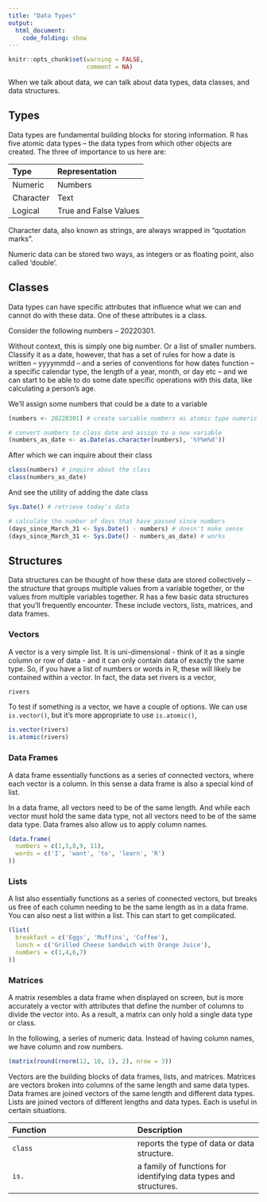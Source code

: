 ```yaml
---
title: "Data Types"
output:
  html_document:
    code_folding: show
---
```


```r
knitr::opts_chunk$set(warning = FALSE,
                      comment = NA)
```

When we talk about data, we can talk about data types, data classes, and data structures.

## Types

Data types are fundamental building blocks for storing information. R has five atomic data types -- the data types from which other objects are created. The three of importance to us here are:

| Type | Representation |
| :--- | :--- |
| Numeric | Numbers |
| Character | Text |
| Logical | True and False Values|

:::note

Character data, also known as strings, are always wrapped in "quotation marks".

Numeric data can be stored two ways, as integers or as floating point, also called 'double'.

:::

## Classes

Data types can have specific attributes that influence what we can and cannot do with these data. One of these attributes is a class.

Consider the following numbers -- 20220301.

Without context, this is simply one big number. Or a list of smaller numbers. Classify it as a date, however, that has a set of rules for how a date is written -- yyyymmdd -- and a series of conventions for how dates function -- a specific calendar type, the length of a year, month, or day etc -- and we can start to be able to do some date specific operations with this data, like calculating a person's age.

We'll assign some numbers that could be a date to a variable

```r
(numbers <- 20220301) # create variable numbers as atomic type numeric

# convert numbers to class date and assign to a new variable
(numbers_as_date <- as.Date(as.character(numbers), '%Y%m%d')) 
```

After which we can inquire about their class

```r
class(numbers) # inquire about the class
class(numbers_as_date)
```

And see the utility of adding the date class

```r
Sys.Date() # retrieve today's data

# calculate the number of days that have passed since numbers
(days_since_March_31 <- Sys.Date() - numbers) # doesn't make sense
(days_since_March_31 <- Sys.Date() - numbers_as_date) # works
```

## Structures

Data structures can be thought of how these data are stored collectively -- the structure that groups multiple values from a variable together, or the values from multiple variables together. R has a few basic data structures that you'll frequently encounter. These include vectors, lists, matrices, and data frames.

### Vectors

A vector is a very simple list. It is uni-dimensional - think of it as a single column or row of data - and it can only contain data of exactly the same type. So, if you have a list of numbers or words in R, these will likely be contained within a vector. In fact, the data set rivers is a vector,

```r
rivers
```

To test if something is a vector, we have a couple of options. We can use `is.vector()`, but it's more appropriate to use `is.atomic()`,

```r
is.vector(rivers)
is.atomic(rivers)
```

### Data Frames

A data frame essentially functions as a series of connected vectors, where each vector is a column. In this sense a data frame is also a special kind of list.

In a data frame, all vectors need to be of the same length. And while each vector must hold the same data type, not all vectors need to be of the same data type. Data frames also allow us to apply column names.

```r
(data.frame(
  numbers = c(1,5,8,9, 11),
  words = c('I', 'want', 'to', 'learn', 'R')
))
```

### Lists

A list also essentially functions as a series of connected vectors, but breaks us free of each column needing to be the same length as in a data frame. You can also nest a list within a list. This can start to get complicated.

```r
(list(
  breakfast = c('Eggs', 'Muffins', 'Coffee'),
  lunch = c('Grilled Cheese Sandwich with Orange Juice'),
  numbers = c(1,4,6,7)
))
```

### Matrices

A matrix resembles a data frame when displayed on screen, but is more accurately a vector with attributes that define the number of columns to divide the vector into. As a result, a matrix can only hold a single data type or class.

In the following, a series of numeric data. Instead of having column names, we have column and row numbers.

```r
(matrix(round(rnorm(12, 10, 1), 2), nrow = 3))
```

:::summary

Vectors are the building blocks of data frames, lists, and matrices. Matrices are vectors broken into columns of the same length and same data types. Data frames are joined vectors of the same length and different data types. Lists are joined vectors of different lengths and data types. Each is useful in certain situations.

:::

:::functions

| Function | Description |
| :--- | :--- |
| `class` | reports the type of data or data structure. |
| `is.` | a family of functions for identifying data types and structures. |

:::